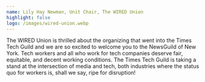```yaml
---
name: Lily Hay Newman, Unit Chair, The WIRED Union
highlight: false
logo: /images/wired-union.webp
---
```

The WIRED Union is thrilled about the organizing that went into the Times Tech Guild and we are so excited to welcome you to the NewsGuild of New York. Tech workers and all who work for tech companies deserve fair, equitable, and decent working conditions. The Times Tech Guild is taking a stand at the intersection of media and tech,  both industries where the status quo for workers is, shall we say, ripe for disruption!
